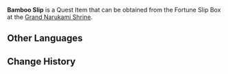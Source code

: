 {{Item Infobox
|id           = 100789
|image        = Item Bamboo Slip.png
|type         = Quest Items
|description  = A bamboo slip that was used as a marking in some unremarkable spot. Can be exchanged with Gendou Ringo of the [[Grand Narukami Shrine]] for fortune-telling [[Fortune Slip]]s.
|source1      = Found in [[Grand Narukami Shrine]]
}}
'''Bamboo Slip''' is a Quest Item that can be obtained from the Fortune Slip Box at the [[Grand Narukami Shrine]].

==Other Languages==
{{Other Languages|default_hidden=1
|en      = Bamboo Slip
|zhs     = 竹签
|zhs_rm  = Zhú Qiān
|zht     = 竹籤
|zht_rm  = Zhú Qiān
<!-- |zh_tl   = Bamboo Stick -->
|ja      = みくじ竹
|ja_rm   = Mikuji-dake
|ko      = 죽첨
|ko_rm   = Jukcheom
<!-- |ko_tl   = Bamboo Slip -->
|es      = Palillo de la fortuna
|fr      = Bâtonnet en bambou
|ru      = Гадальная палочка
|th      = Bamboo Slip
|vi      = Thẻ Trúc
|de      = Bambusstäbchen
|id      = Stik Bambu
|pt      = Rolinho de Bambu
}}

==Change History==
{{Change History|2.0}}